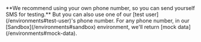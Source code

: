 
<Admonition type="tip">
    **We recommend using your own phone number, so you can send yourself SMS for testing.** But you can also use one of our [test user](/environments#test-user)'s phone number. For any phone number, in our [Sandbox](/environments#sandbox) environment, we'll return [mock data](/environments#mock-data).
</Admonition>